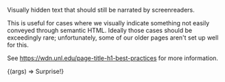 
<Meta title="Atoms/HiddenText" component={HiddenText} />

Visually hidden text that should still be narrated by screenreaders.

This is useful for cases where we visually indicate something not easily conveyed through semantic HTML.
Ideally those cases should be exceedingly rare; unfortunately, some of our older pages aren't set up well for this.

See https://wdn.unl.edu/page-title-h1-best-practices for more information.

<Canvas withSource="open">
  <Story name="HiddenText">
    {(args) => <HiddenText>Surprise!</HiddenText>}
  </Story>
</Canvas>

<Props of={HiddenText} />
